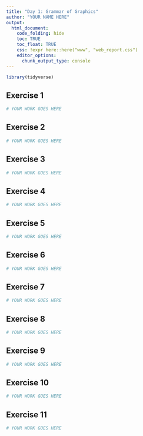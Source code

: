```yaml
---
title: "Day 1: Grammar of Graphics"
author: "YOUR NAME HERE"
output:
  html_document:
    code_folding: hide
    toc: TRUE
    toc_float: TRUE
    css: !expr here::here("www", "web_report.css")
    editor_options:
      chunk_output_type: console
---
```


```r
library(tidyverse)

```

## Exercise 1

```r
# YOUR WORK GOES HERE

```

## Exercise 2

```r
# YOUR WORK GOES HERE

```

## Exercise 3

```r
# YOUR WORK GOES HERE

```

## Exercise 4

```r
# YOUR WORK GOES HERE

```

## Exercise 5

```r
# YOUR WORK GOES HERE

```

## Exercise 6

```r
# YOUR WORK GOES HERE

```

## Exercise 7

```r
# YOUR WORK GOES HERE

```

## Exercise 8

```r
# YOUR WORK GOES HERE

```

## Exercise 9

```r
# YOUR WORK GOES HERE

```

## Exercise 10

```r
# YOUR WORK GOES HERE

```

## Exercise 11

```r
# YOUR WORK GOES HERE

```